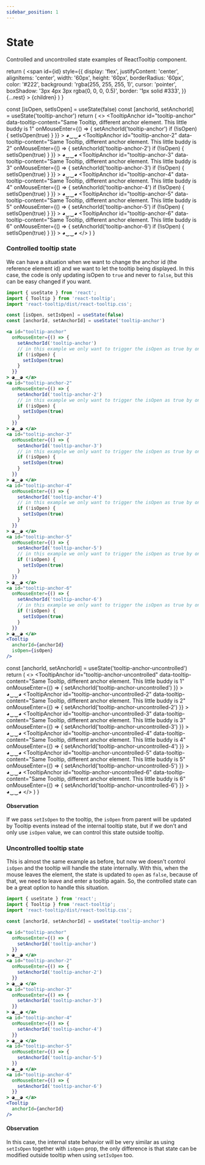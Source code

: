 ```yaml
---
sidebar_position: 1
---
```


# State

Controlled and uncontrolled state examples of ReactTooltip component.


  return (
    <span
      id={id}
      style={{
        display: 'flex',
        justifyContent: 'center',
        alignItems: 'center',
        width: '60px',
        height: '60px',
        borderRadius: '60px',
        color: '#222',
        background: 'rgba(255, 255, 255, 1)',
        cursor: 'pointer',
        boxShadow: '3px 4px 3px rgba(0, 0, 0, 0.5)',
        border: '1px solid #333',
      }}
      {...rest}
    >
      {children}
    </span>
  )
}

  const [isOpen, setIsOpen] = useState(false)
  const [anchorId, setAnchorId] = useState('tooltip-anchor')
  return (
    <>
      <TooltipAnchor
        id="tooltip-anchor"
        data-tooltip-content="Same Tooltip, different anchor element. This little buddy is 1"
        onMouseEnter={() => {
          setAnchorId('tooltip-anchor')
          if (!isOpen) {
            setIsOpen(true)
          }
        }}
      >
        ◕‿‿◕
      </TooltipAnchor>
      <TooltipAnchor
        id="tooltip-anchor-2"
        data-tooltip-content="Same Tooltip, different anchor element. This little buddy is 2"
        onMouseEnter={() => {
          setAnchorId('tooltip-anchor-2')
          if (!isOpen) {
            setIsOpen(true)
          }
        }}
      >
        ◕‿‿◕
      </TooltipAnchor>
      <TooltipAnchor
        id="tooltip-anchor-3"
        data-tooltip-content="Same Tooltip, different anchor element. This little buddy is 3"
        onMouseEnter={() => {
          setAnchorId('tooltip-anchor-3')
          if (!isOpen) {
            setIsOpen(true)
          }
        }}
      >
        ◕‿‿◕
      </TooltipAnchor>
      <TooltipAnchor
        id="tooltip-anchor-4"
        data-tooltip-content="Same Tooltip, different anchor element. This little buddy is 4"
        onMouseEnter={() => {
          setAnchorId('tooltip-anchor-4')
          if (!isOpen) {
            setIsOpen(true)
          }
        }}
      >
        ◕‿‿◕
      </TooltipAnchor>
      <TooltipAnchor
        id="tooltip-anchor-5"
        data-tooltip-content="Same Tooltip, different anchor element. This little buddy is 5"
        onMouseEnter={() => {
          setAnchorId('tooltip-anchor-5')
          if (!isOpen) {
            setIsOpen(true)
          }
        }}
      >
        ◕‿‿◕
      </TooltipAnchor>
      <TooltipAnchor
        id="tooltip-anchor-6"
        data-tooltip-content="Same Tooltip, different anchor element. This little buddy is 6"
        onMouseEnter={() => {
          setAnchorId('tooltip-anchor-6')
          if (!isOpen) {
            setIsOpen(true)
          }
        }}
      >
        ◕‿‿◕
      </TooltipAnchor>
      <Tooltip
        anchorId={anchorId}
        isOpen={isOpen}
      />
    </>
  )
}

### Controlled tooltip state

We can have a situation when we want to change the anchor id (the reference element id) and we want to let the tooltip being displayed.
In this case, the code is only updating isOpen to `true` and never to `false`, but this can be easy changed if you want.

```jsx
import { useState } from 'react';
import { Tooltip } from 'react-tooltip';
import 'react-tooltip/dist/react-tooltip.css';

const [isOpen, setIsOpen] = useState(false)
const [anchorId, setAnchorId] = useState('tooltip-anchor')

<a id="tooltip-anchor"
  onMouseEnter={() => {
    setAnchorId('tooltip-anchor')
    // in this example we only want to trigger the isOpen as true by one time
    if (!isOpen) {
      setIsOpen(true)
    }
  }}
> ◕‿‿◕ </a>
<a id="tooltip-anchor-2"
  onMouseEnter={() => {
    setAnchorId('tooltip-anchor-2')
    // in this example we only want to trigger the isOpen as true by one time
    if (!isOpen) {
      setIsOpen(true)
    }
  }}
> ◕‿‿◕ </a>
<a id="tooltip-anchor-3"
  onMouseEnter={() => {
    setAnchorId('tooltip-anchor-3')
    // in this example we only want to trigger the isOpen as true by one time
    if (!isOpen) {
      setIsOpen(true)
    }
  }}
> ◕‿‿◕ </a>
<a id="tooltip-anchor-4"
  onMouseEnter={() => {
    setAnchorId('tooltip-anchor-4')
    // in this example we only want to trigger the isOpen as true by one time
    if (!isOpen) {
      setIsOpen(true)
    }
  }}
> ◕‿‿◕ </a>
<a id="tooltip-anchor-5"
  onMouseEnter={() => {
    setAnchorId('tooltip-anchor-5')
    // in this example we only want to trigger the isOpen as true by one time
    if (!isOpen) {
      setIsOpen(true)
    }
  }}
> ◕‿‿◕ </a>
<a id="tooltip-anchor-6"
  onMouseEnter={() => {
    setAnchorId('tooltip-anchor-6')
    // in this example we only want to trigger the isOpen as true by one time
    if (!isOpen) {
      setIsOpen(true)
    }
  }}
> ◕‿‿◕ </a>
<Tooltip
  anchorId={anchorId}
  isOpen={isOpen}
/>
```

<div style={{ display: 'flex', columnGap: '8px', justifyContent: 'center', paddingTop: '36px' }}>
  <ControlledExample />
</div>

  const [anchorId, setAnchorId] = useState('tooltip-anchor-uncontrolled')
  return (
    <>
      <TooltipAnchor
        id="tooltip-anchor-uncontrolled"
        data-tooltip-content="Same Tooltip, different anchor element. This little buddy is 1"
        onMouseEnter={() => {
          setAnchorId('tooltip-anchor-uncontrolled')
        }}
      >
        ◕‿‿◕
      </TooltipAnchor>
      <TooltipAnchor
        id="tooltip-anchor-uncontrolled-2"
        data-tooltip-content="Same Tooltip, different anchor element. This little buddy is 2"
        onMouseEnter={() => {
          setAnchorId('tooltip-anchor-uncontrolled-2')
        }}
      >
        ◕‿‿◕
      </TooltipAnchor>
      <TooltipAnchor
        id="tooltip-anchor-uncontrolled-3"
        data-tooltip-content="Same Tooltip, different anchor element. This little buddy is 3"
        onMouseEnter={() => {
          setAnchorId('tooltip-anchor-uncontrolled-3')
        }}
      >
        ◕‿‿◕
      </TooltipAnchor>
      <TooltipAnchor
        id="tooltip-anchor-uncontrolled-4"
        data-tooltip-content="Same Tooltip, different anchor element. This little buddy is 4"
        onMouseEnter={() => {
          setAnchorId('tooltip-anchor-uncontrolled-4')
        }}
      >
        ◕‿‿◕
      </TooltipAnchor>
      <TooltipAnchor
        id="tooltip-anchor-uncontrolled-5"
        data-tooltip-content="Same Tooltip, different anchor element. This little buddy is 5"
        onMouseEnter={() => {
          setAnchorId('tooltip-anchor-uncontrolled-5')
        }}
      >
        ◕‿‿◕
      </TooltipAnchor>
      <TooltipAnchor
        id="tooltip-anchor-uncontrolled-6"
        data-tooltip-content="Same Tooltip, different anchor element. This little buddy is 6"
        onMouseEnter={() => {
          setAnchorId('tooltip-anchor-uncontrolled-6')
        }}
      >
        ◕‿‿◕
      </TooltipAnchor>
      <Tooltip
        anchorId={anchorId}
      />
    </>
  )
}

#### Observation

If we pass `setIsOpen` to the tooltip, the `isOpen` from parent will be updated by Tooltip events instead of the internal tooltip state, but if we don't and only use `isOpen` value,
we can control this state outside tooltip.

### Uncontrolled tooltip state

This is almost the same example as before, but now we doesn't control `isOpen` and the tooltip will handle the state internally.
With this, when the mouse leaves the element, the state is updated to `open` as `false`, because of that, we need to leave and enter a tooltip again.
So, the controlled state can be a great option to handle this situation.

```jsx
import { useState } from 'react';
import { Tooltip } from 'react-tooltip';
import 'react-tooltip/dist/react-tooltip.css';

const [anchorId, setAnchorId] = useState('tooltip-anchor')

<a id="tooltip-anchor"
  onMouseEnter={() => {
    setAnchorId('tooltip-anchor')
  }}
> ◕‿‿◕ </a>
<a id="tooltip-anchor-2"
  onMouseEnter={() => {
    setAnchorId('tooltip-anchor-2')
  }}
> ◕‿‿◕ </a>
<a id="tooltip-anchor-3"
  onMouseEnter={() => {
    setAnchorId('tooltip-anchor-3')
  }}
> ◕‿‿◕ </a>
<a id="tooltip-anchor-4"
  onMouseEnter={() => {
    setAnchorId('tooltip-anchor-4')
  }}
> ◕‿‿◕ </a>
<a id="tooltip-anchor-5"
  onMouseEnter={() => {
    setAnchorId('tooltip-anchor-5')
  }}
> ◕‿‿◕ </a>
<a id="tooltip-anchor-6"
  onMouseEnter={() => {
    setAnchorId('tooltip-anchor-6')
  }}
> ◕‿‿◕ </a>
<Tooltip
  anchorId={anchorId}
/>
```

<div style={{ display: 'flex', columnGap: '8px', justifyContent: 'center', paddingTop: '36px' }}>
  <UncontrolledExample />
</div>

#### Observation

In this case, the internal state behavior will be very similar as using `setIsOpen` together with `isOpen` prop, the only difference is that state can be modified outside tooltip when using `setIsOpen` too.

